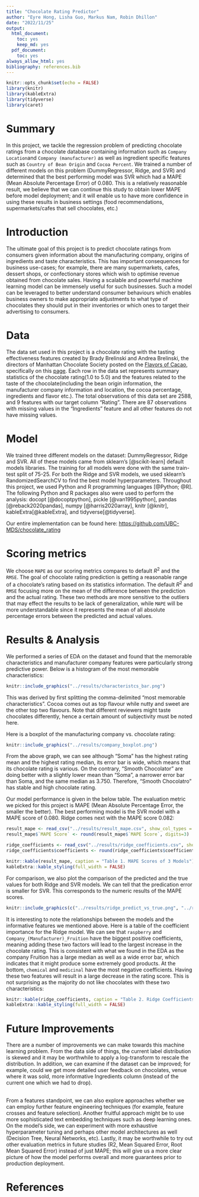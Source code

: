 ```yaml
---
title: "Chocolate Rating Predictor"
author: "Eyre Hong, Lisha Guo, Markus Nam, Robin Dhillon"
date: "2022/11/25"
output:
  html_document:
    toc: yes
    keep_md: yes
  pdf_document:
    toc: yes
always_allow_html: yes
bibliography: references.bib
---
```


```r
knitr::opts_chunk$set(echo = FALSE)
library(knitr)
library(kableExtra)
library(tidyverse)
library(caret)
```

# Summary

In this project, we tackle the regression problem of predicting chocolate ratings from a chocolate database containing information such as `Company Location`and `Company (manufacturer)` as well as ingredient specific features such as `Country of Bean Origin` and `Cocoa Percent`. We trained a number of different models on this problem (DummyRegressor, Ridge, and SVR) and determined that the best performing model was SVR which had a MAPE (Mean Absolute Percentage Error) of 0.080. This is a relatively reasonable result, we believe that we can continue this study to obtain lower MAPE before model deployment; and it will enable us to have more confidence in using these results in business settings (food recommendations, supermarkets/cafes that sell chocolates, etc.)

# Introduction

The ultimate goal of this project is to predict chocolate ratings from consumers given information about the manufacturing company, origins of ingredients and taste characteristics. This has important consequences for business use-cases; for example, there are many supermarkets, cafes, dessert shops, or confectionary stores which wish to optimise revenue obtained from chocolate sales. Having a scalable and powerful machine learning model can be immensely useful for such businesses. Such a model can be leveraged to better understand consumer behaviours which enables business owners to make appropriate adjustments to what type of chocolates they should put in their inventories or which ones to target their advertising to consumers.

# Data

The data set used in this project is a chocolate rating with the tasting effectiveness features created by Brady Brelinski and Andrea Brelinski, the directors of Manhattan Chocolate Society posted on the [Flavors of Cacao](http://flavorsofcacao.com/), specifically on this [page](http://flavorsofcacao.com/chocolate_database.html). Each row in the data set represents summary statistics of the chocolate rating(1.0 to 5.0) and the features related to the taste of the chocolate(including the bean origin information, the manufacturer company information and location, the cocoa percentage, ingredients and flavor etc.). The total observations of this data set are 2588, and 9 features with our target column "Rating". There are 87 observations with missing values in the "Ingredients" feature and all other features do not have missing values.

# Model

We trained three different models on the dataset: DummyRegressor, Ridge and SVR. All of these models came from sklearn's [@scikit-learn] default models libraries. The training for all models were done with the same train-test split of 75-25. For both the Ridge and SVR models, we used sklearn's RandomizedSearchCV to find the best model hyperparameters. Throughout this project, we used Python and R programming languages [@Python; @R]. The following Python and R packages also were used to perform the analysis: docopt [@docoptpython], pickle [@van1995python], pandas [@reback2020pandas], numpy [@harris2020array], knitr [@knitr], kableExtra[@kableExtra], and tidyverse[@tidyverse].

Our entire implementation can be found here: <https://github.com/UBC-MDS/chocolate_rating>

# Scoring metrics

We choose `MAPE` as our scoring metrics compares to default $R^2$ and the `RMSE`. The goal of chocolate rating prediction is getting a reasonable range of a chocolate's rating based on its statistics information. The default $R^2$ and `RMSE` focusing more on the mean of the difference between the prediction and the actual rating. These two methods are more sensitive to the outliers that may effect the results to be lack of generalization, while `MAPE` will be more understandable since it represents the mean of all absolute percentage errors between the predicted and actual values. 

# Results & Analysis

We performed a series of EDA on the dataset and found that the memorable characteristics and manufacturer company features were particularly strong predictive power. Below is a histogram of the most memorable characteristics:

```r
knitr::include_graphics("../results/characteristcs_bar.png") 
```

This was derived by first splitting the comma-delimited "most memorable characteristics". Cocoa comes out as top flavour while nutty and sweet are the other top two flavours. Note that different reviewers might taste chocolates differently, hence a certain amount of subjectivity must be noted here.

Here is a boxplot of the manufacturing company vs. chocolate rating:

```r
knitr::include_graphics("../results/company_boxplot.png")
```

From the above graph, we can see although "Soma" has the highest rating mean and the highest rating median, its error bar is wide, which means that its chocolate rating is various. On the contrary, "Smooth Chocolator" are doing better with a slightly lower mean than "Soma", a narrower error bar than Soma, and the same median as 3.750. Therefore, "Smooth Chocolatro" has stable and high chocolate rating.

Our model performance is given in the below table. The evaluation metric we picked for this project is MAPE (Mean Absolute Percentage Error, the smaller the better). The best performing model is the SVR model with a MAPE score of 0.080. Ridge comes next with the MAPE score 0.082:

```r
result_mape <- read_csv("../results/result_mape.csv", show_col_types = FALSE)
result_mape$`MAPE Score` <- round(result_mape$`MAPE Score`, digits=3)

ridge_coefficients <- read_csv("../results/ridge_coefficients.csv", show_col_types = FALSE) 
ridge_coefficients$coefficients <- round(ridge_coefficients$coefficients, digits=3)
```

```r
knitr::kable(result_mape, caption = "Table 1. MAPE Scores of 3 Models") %>%
kableExtra::kable_styling(full_width = FALSE)
```

For comparison, we also plot the comparison of the predicted and the true values for both Ridge and SVR models. We can tell that the predication error is smaller for SVR. This corresponds to the numeric results of the MAPE scores.

```r
knitr::include_graphics(c("../results/ridge_predict_vs_true.png", "../results/svr_predict_vs_true.png"))
```

It is interesting to note the relationships between the models and the informative features we mentioned above. Here is a table of the coefficient importance for the Ridge model. We can see that `raspberry` and `Company_(Manufacturer)_Fruition` have the biggest positive coefficients, meaning adding these two factors will lead to the largest increase in the chocolate rating. This is consistent with what we found in the EDA as the company Fruition has a large median as well as a wide error bar, which indicates that it might produce some extremely good products. At the bottom, `chemical` and `medicinal` have the most negative coefficients. Having these two features will result in a large decrease in the rating score. This is not surprising as the majority do not like chocolates with these two characteristics:

```r
knitr::kable(ridge_coefficients, caption = "Table 2. Ridge Coefficients") %>%
kableExtra::kable_styling(full_width = FALSE)
```

# Future Improvements

There are a number of improvements we can make towards this machine learning problem. From the data side of things, the current label distribution is skewed and it may be worthwhile to apply a log-transform to rescale the distribution. In addition, we can examine if the dataset can be improved; for example, could we get more detailed user feedback on chocolates, venue where it was sold, more informative Ingredients column (instead of the current one which we had to drop). 

\
From a features standpoint, we can also explore approaches whether we can employ further feature engineering techniques (for example, feature crosses and feature selection). Another fruitful approach might be to use more sophisticated text embedding techniques such as deep learning ones. On the model's side, we can experiment with more exhaustive hyperparameter tuning and perhaps other model architectures as well (Decision Tree, Neural Networks, etc). Lastly, it may be worthwhile to try out other evaluation metrics in future studies (R2, Mean Squared Error, Root Mean Squared Error) instead of just MAPE; this will give us a more clear picture of how the model performs overall and more guarantees prior to production deployment.

# References
